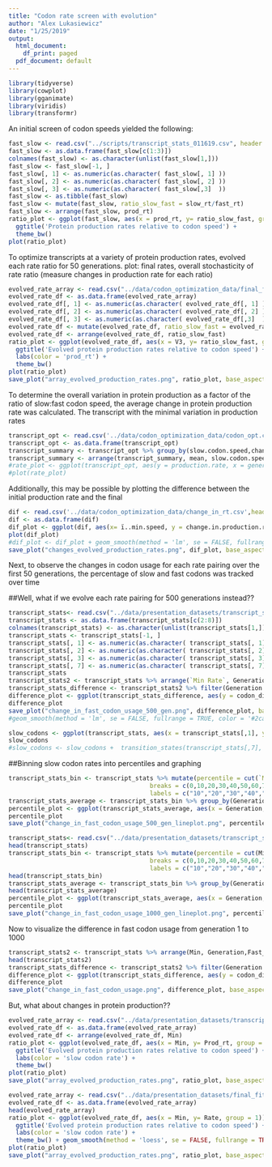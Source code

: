 ---
title: "Codon rate screen with evolution"
author: "Alex Lukasiewicz"
date: "1/25/2019"
output:
  html_document:
    df_print: paged
  pdf_document: default
---

```{r setup, include=FALSE}
library(tidyverse)
library(cowplot)
library(gganimate)
library(viridis)
library(transformr)
```

An initial screen of codon speeds yielded the following:
```{r}
fast_slow <- read.csv("../scripts/transcript_stats_011619.csv", header = FALSE)
fast_slow <- as.data.frame(fast_slow[c(1:3)])
colnames(fast_slow) <- as.character(unlist(fast_slow[1,]))
fast_slow <- fast_slow[-1, ]
fast_slow[, 1] <- as.numeric(as.character( fast_slow[, 1] ))
fast_slow[, 2] <- as.numeric(as.character( fast_slow[, 2] ))
fast_slow[, 3] <- as.numeric(as.character( fast_slow[,3]  ))
fast_slow <- as.tibble(fast_slow)
fast_slow <- mutate(fast_slow, ratio_slow_fast = slow_rt/fast_rt)
fast_slow <- arrange(fast_slow, prod_rt)
ratio_plot <- ggplot(fast_slow, aes(x = prod_rt, y= ratio_slow_fast, group = 1)) + geom_point(aes(colour = prod_rt)) + scale_color_viridis() + ylab('ratio of slow to fast codon speed') + xlab('production rate') + theme(legend.position = 'none') +
  ggtitle('Protein production rates relative to codon speed') +
  theme_bw()
plot(ratio_plot)
```

To optimize transcripts at a variety of protein production rates, evolved each rate ratio for 50 generations. plot: final rates, overall stochasticity of rate ratio (measure changes in production rate for each ratio)
```{r}
evolved_rate_array <- read.csv("../data/codon_optimization_data/final_fitness_all.csv", header = FALSE)
evolved_rate_df <- as.data.frame(evolved_rate_array)
evolved_rate_df[, 1] <- as.numeric(as.character( evolved_rate_df[, 1] ))
evolved_rate_df[, 2] <- as.numeric(as.character( evolved_rate_df[, 2] ))
evolved_rate_df[, 3] <- as.numeric(as.character( evolved_rate_df[,3]  ))
evolved_rate_df <- mutate(evolved_rate_df, ratio_slow_fast = evolved_rate_df$V1/evolved_rate_df$V2)
evolved_rate_df <- arrange(evolved_rate_df, ratio_slow_fast)
ratio_plot <- ggplot(evolved_rate_df, aes(x = V3, y= ratio_slow_fast, group = 1)) + geom_point(aes(colour = V3)) + scale_color_viridis() + ylab('ratio of slow to fast codon speed') + xlab('production rate') + theme(legend.position = 'none') +
  ggtitle('Evolved protein production rates relative to codon speed') + 
  labs(color = 'prod_rt') +
  theme_bw()
plot(ratio_plot)
save_plot("array_evolved_production_rates.png", ratio_plot, base_aspect_ratio = 1.3)
```

To determine the overall variation in protein production as a factor of the ratio of slow:fast codon speed, the average change in protein production rate was calculated. The transcript with the minimal variation in production rates 

```{r, include = FALSE}
transcript_opt <- read.csv('../data/codon_optimization_data/codon_opt.csv', header = TRUE)
transcript_opt <- as.data.frame(transcript_opt)
transcript_summary <- transcript_opt %>% group_by(slow.codon.speed,change.in.production.rate) %>% summarise(mean = mean(change.in.production.rate), sd = sd(change.in.production.rate))
transcript_summary <- arrange(transcript_summary, mean, slow.codon.speed)
#rate_plot <- ggplot(transcript_opt, aes(y = production.rate, x = generation, group = slow.codon.speed)) + geom_line(aes(colour = slow.codon.speed))
#plot(rate_plot)
```

Additionally, this may be possible by plotting the difference between the initial production rate and the final 

```{r}
dif <- read.csv('../data/codon_optimization_data/change_in_rt.csv',header = TRUE)
dif <- as.data.frame(dif)
dif_plot <- ggplot(dif, aes(x= ï..min.speed, y = change.in.production.rate, group = 1)) + geom_point(aes(color = ï..min.speed)) + scale_color_viridis() + xlab('slow codon speed') + ylab('change in rate from generations 1 to 50') + theme(legend.position = 'none') + ggtitle('Overall changes in production rate') + labs(color = 'slow codon speed') + theme_bw()
plot(dif_plot)
#dif_plot <- dif_plot + geom_smooth(method = 'lm', se = FALSE, fullrange = TRUE, color = '#2ca25f') 
save_plot("changes_evolved_production_rates.png", dif_plot, base_aspect_ratio = 1.3)

```

Next, to observe the changes in codon usage for each rate pairing over the first 50 generations, the percentage of slow and fast codons was tracked over time

##Well, what if we evolve each rate pairing for 500 generations instead??

```{r}
transcript_stats<- read.csv("../data/presentation_datasets/transcript_stats_500_gen.csv", header = FALSE, strip.white = TRUE)
transcript_stats <- as.data.frame(transcript_stats[c(2:8)])
colnames(transcript_stats) <- as.character(unlist(transcript_stats[1,]))
transcript_stats <- transcript_stats[-1, ]
transcript_stats[, 1] <- as.numeric(as.character( transcript_stats[, 1] ))
transcript_stats[, 2] <- as.numeric(as.character( transcript_stats[, 2] ))
transcript_stats[, 3] <- as.numeric(as.character( transcript_stats[, 3] ))
transcript_stats[, 7] <- as.numeric(as.character( transcript_stats[, 7] ))
transcript_stats
transcript_stats2 <- transcript_stats %>% arrange(`Min Rate`, Generation,Pct_fast) %>% group_by(`Min Rate`) %>% mutate(codon_dif = last(Pct_fast)- Pct_fast)
transcript_stats_difference <- transcript_stats2 %>% filter(Generation == 0) %>% arrange(`Min Rate`)
difference_plot <- ggplot(transcript_stats_difference, aes(y = codon_dif, x = `Min Rate`, group = 1)) + geom_point(aes(colour = `Min Rate`)) + scale_color_viridis() + labs(title = 'Change in fast codon usage over 500 generations', x = 'slow codon rate',  y = '∆ Fast Codons in Transcript', color = 'slow codon rate' ) + geom_hline(yintercept=0, linetype="dashed", color = "black") + theme_bw() 
difference_plot
save_plot("change_in_fast_codon_usage_500_gen.png", difference_plot, base_aspect_ratio = 1.3)
#geom_smooth(method = 'lm', se = FALSE, fullrange = TRUE, color = '#2ca25f', size = 0.5) + 
```

```{r, include = FALSE}
slow_codons <- ggplot(transcript_stats, aes(x = transcript_stats[,1], y= transcript_stats[,3], group = transcript_stats[,7])) + geom_line(aes(colour = transcript_stats[,7])) + labs(title = 'changes in fast codon usage over 500 generations', x = 'generations',  y = '% fast codons', color = 'slow codon rate' ) + theme_bw() 
slow_codons 
#slow_codons <- slow_codons +  transition_states(transcript_stats[,7], state_length = 1, wrap = TRUE)
```


##Binning slow codon rates into percentiles and graphing 

```{r}
transcript_stats_bin <- transcript_stats %>% mutate(percentile = cut(`Min Rate`, 
                                       breaks = c(0,10,20,30,40,50,60,70,80,90,100), 
                                       labels = c("10","20","30","40","50","60","70","80","90","100")))
transcript_stats_average <- transcript_stats_bin %>% group_by(Generation,percentile) %>% summarize(mean = mean(Pct_fast), sd= sd(Pct_fast))
percentile_plot <- ggplot(transcript_stats_average, aes(x = Generation, y= mean, group = percentile)) + geom_line(aes(color = percentile)) + scale_color_viridis_d() + labs(title = 'changes in fast codon usage over 500 generations', x = 'generations',  y = '% fast codons in transcript', color = 'binned slow codon rate' ) + theme_bw()
percentile_plot
save_plot("change_in_fast_codon_usage_500_gen_lineplot.png", percentile_plot, base_aspect_ratio = 1.3)

```

```{r}
transcript_stats<- read.csv("../data/presentation_datasets/transcript_stats_all_new.csv", header = TRUE)
head(transcript_stats)
transcript_stats_bin <- transcript_stats %>% mutate(percentile = cut(Min, 
                                       breaks = c(0,10,20,30,40,50,60,70,80,90,100), 
                                       labels = c("10","20","30","40","50","60","70","80","90","100")))
head(transcript_stats_bin)
transcript_stats_average <- transcript_stats_bin %>% group_by(Generation,percentile) %>% summarize(mean = mean(Fast_Count), sd= sd(Fast_Count))
head(transcript_stats_average)
percentile_plot <- ggplot(transcript_stats_average, aes(x = Generation, y= mean, group = percentile)) + geom_line(aes(color = percentile)) + scale_color_viridis_d() + labs(title = 'changes in fast codon usage over 1000 generations', x = 'generations',  y = 'fast codons in transcript', color = 'binned slow codon rate' ) + theme_bw()
percentile_plot
save_plot("change_in_fast_codon_usage_1000_gen_lineplot.png", percentile_plot, base_aspect_ratio = 2.0)

```

Now to visualize the difference in fast codon usage from generation 1 to 1000

```{r}
transcript_stats2 <- transcript_stats %>% arrange(Min, Generation,Fast_Count) %>% group_by(Min) %>% mutate(codon_dif = last(Fast_Count)- Fast_Count)
head(transcript_stats2)
transcript_stats_difference <- transcript_stats2 %>% filter(Generation == 0) %>% arrange(Min)
difference_plot <- ggplot(transcript_stats_difference, aes(y = codon_dif, x = Min, group = 1)) + geom_point(aes(colour = Min)) + scale_color_viridis() + labs(title = 'Change in fast codon usage over 1000 generations', x = 'slow codon rate',  y = '∆ Fast Codons in Transcript', color = 'slow codon rate' ) + geom_hline(yintercept=0, linetype="dashed", color = "black") + theme_bw() 
difference_plot
save_plot("change_in_fast_codon_usage.png", difference_plot, base_aspect_ratio = 1.3)

```
But, what about changes in protein production??

```{r}
evolved_rate_array <- read.csv("../data/presentation_datasets/transcript_stats_all_new.csv", header = TRUE)
evolved_rate_df <- as.data.frame(evolved_rate_array)
evolved_rate_df <- arrange(evolved_rate_df, Min)
ratio_plot <- ggplot(evolved_rate_df, aes(x = Min, y= Prod_rt, group = 1)) + geom_point(aes(colour = Min)) + scale_color_viridis() + ylab('production rate') + xlab('slow codon rate') + theme(legend.position = 'none') +
  ggtitle('Evolved protein production rates relative to codon speed') + 
  labs(color = 'slow codon rate') +
  theme_bw()
plot(ratio_plot)
save_plot("array_evolved_production_rates.png", ratio_plot, base_aspect_ratio = 1.3)

```


```{r}
evolved_rate_array <- read.csv("../data/presentation_datasets/final_fitness_1000_gen.csv", header = TRUE)
evolved_rate_df <- as.data.frame(evolved_rate_array)
head(evolved_rate_array)
ratio_plot <- ggplot(evolved_rate_df, aes(x = Min, y= Rate, group = 1)) + geom_point(aes(colour = Min)) + scale_color_viridis() + ylab('protein production rate') + xlab('slow codon rate') + theme(legend.position = 'none') +
  ggtitle('Evolved protein production rates relative to codon speed') + 
  labs(color = 'slow codon rate') +
  theme_bw() + geom_smooth(method = 'loess', se = FALSE, fullrange = TRUE, color = '#2ca25f', size = 0.5)
plot(ratio_plot)
save_plot("array_evolved_production_rates.png", ratio_plot, base_aspect_ratio = 1.3)

```